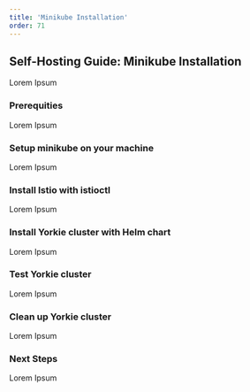 ```yaml
---
title: 'Minikube Installation'
order: 71
---
```


## Self-Hosting Guide: Minikube Installation

Lorem Ipsum

### Prerequities

Lorem Ipsum

### Setup minikube on your machine

Lorem Ipsum

### Install Istio with istioctl

Lorem Ipsum

### Install Yorkie cluster with Helm chart

Lorem Ipsum

### Test Yorkie cluster

Lorem Ipsum

### Clean up Yorkie cluster

Lorem Ipsum

### Next Steps

Lorem Ipsum
